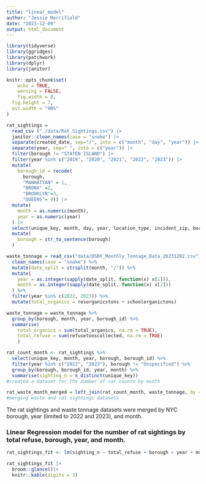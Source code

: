 ```yaml
---
title: "linear_model"
author: "Jessie Merrifield"
date: "2023-12-09"
output: html_document
---
```


```r
library(tidyverse)
library(ggridges)
library(patchwork)
library(dplyr)
library(janitor)

knitr::opts_chunk$set(
	echo = TRUE,
	warning = FALSE,
	fig.width = 8, 
  fig.height = 7,
  out.width = "90%"
)


```


```r

rat_sightings = 
  read_csv ("./data/Rat_Sightings.csv") |>
  janitor::clean_names(case = "snake") |>
  separate(created_date, sep="/", into = c("month", "day", "year")) |> 
  separate(year, sep=" ", into = c("year")) |>
  filter(borough != "STATEN ISLAND") |> 
  filter(year %in% c("2019", "2020", "2021", "2022", "2023")) |>
  mutate(
    borough_id = recode(
      borough, 
      "MANHATTAN" = 1,
      "BRONX" =2,
      "BROOKLYN"=3,
      "QUEENS"= 4)) |>
  mutate(
    month = as.numeric(month),
    year = as.numeric(year)
  ) |>
  select(unique_key, month, day, year, location_type, incident_zip, borough, location, borough_id) |>
  mutate(
    borough = str_to_sentence(borough)
  )
```


```r
waste_tonnage = read_csv("data/DSNY_Monthly_Tonnage_Data_20231202.csv") %>%
  clean_names(case = "snake") %>%
  mutate(date_split = strsplit(month, "/")) %>%
  mutate(
    year = as.integer(sapply(date_split, function(x) x[1])),
    month = as.integer(sapply(date_split, function(x) x[2]))
  ) %>%
  filter(year %in% c(2022, 2023)) %>% 
  mutate(total_organics = resorganicstons + schoolorganictons)

waste_tonnage = waste_tonnage %>% 
  group_by(borough, month, year, borough_id) %>% 
  summarise(
    total_organics = sum(total_organics, na.rm = TRUE),
    total_refuse = sum(refusetonscollected, na.rm = TRUE)
    )
```


```r
rat_count_month <- rat_sightings %>% 
  select(unique_key, month, year, borough, borough_id) %>% 
  filter(year %in% c("2022", "2023"), borough != "Unspecified") %>%
  group_by(borough, borough_id, year, month) %>% 
  summarise(sighting_n = n_distinct(unique_key))
#created a dataset for the number of rat counts by month
```
```r
rat_waste_month_merged = left_join(rat_count_month, waste_tonnage, by = c("borough_id", "month", "year", "borough"))
#merging waste and rat sightings datasets
```

The rat sightings and waste tonnage datasets were merged by NYC borough, year (limited to 2022 and 2023), and month. 

### Linear Regression model for the number of rat sightings by total refuse, borough, year, and month.
```r
rat_sightings_fit <- lm(sighting_n ~ total_refuse + borough + year + month, data = rat_waste_month_merged)

```



```r
rat_sightings_fit |> 
  broom::glance()|> 
  knitr::kable(digits = 3)
```